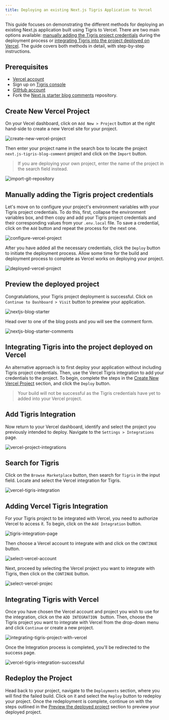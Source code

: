 ```yaml
---
title: Deploying an existing Next.js Tigris Application to Vercel
---
```



This guide focuses on demonstrating the different methods for deploying an existing Next.js application built using Tigris to Vercel. There are two main options available: [manually adding the Tigris project credentials](#manually-adding-the-tigris-project-credentials) during the deployment process or [integrating Tigris into the project deployed on Vercel](#integrating-tigris-into-the-project-deployed-on-vercel). The guide covers both methods in detail, with step-by-step instructions.

## Prerequisites

- [Vercel account](https://vercel.com/)
- Sign up on [Tigris console](https://console.preview.tigrisdata.cloud/)
- [GitHub account](https://github.com/)
- Fork the [Next.js starter blog comments](https://github.com/tigrisdata-community/next.js-tigris-blog-comment) repository.

## Create New Vercel Project

On your Vecel dashboard, click on `Add New > Project` button at the right hand-side to create a new Vercel site for your project.

![create-new-vercel-project](/img/screenshots/create-new-vercel-project.png)

Then enter your project name in the search box to locate the project `next.js-tigris-blog-comment` project and click on the `Import` button.

> If you are deploying your own project, enter the name of the project in the search field instead.

![import-git-repository](/img/screenshots/import-git-repository.png)

## Manually adding the Tigris project credentials

Let's move on to configure your project's environment variables with your Tigris project credentials. To do this, first, collapse the environment variables box, and then copy and add your Tigris project credentials and their corresponding values from your `.env.local` file.
To save a credential, click on the `Add` button and repeat the process for the next one.

![configure-vercel-project](/img/screenshots/configure-vercel-project.png)

After you have added all the necessary credentials, click the `Deploy` button to initiate the deployment process. Allow some time for the build and deployment process to complete as Vercel works on deploying your project.

![deployed-vercel-project](/img/screenshots/deployed-vercel-project.png)

## Preview the deployed project

Congratulations, your Tigris project deployment is successful. Click on `Continue to Dashboard > Visit` button to prewiew your application.

![nextjs-blog-starter](/img/screenshots/nextjs-blog-starter.jpg)

Head over to one of the blog posts and you will see the comment form.

![nextjs-blog-starter-comments](/img/screenshots/nextjs-blog-starter-comments.jpg)

## Integrating Tigris into the project deployed on Vercel

An alternative approach is to first deploy your application without including Tigris project credentials. Then, use the Vercel Tigris integration to add your credentials to the project. To begin, complete the steps in the [Create New Vercel Project](#create-new-vercel-project) section, and click the `Deploy` button.

> Your build will not be successful as the Tigris credentials have yet to added into your Vercel project.

## Add Tigris Integration

Now return to your Vercel dashboard, identify and select the project you previously intended to deploy. Navigate to the `Settings > Integrations` page.

![vercel-project-integrations](/img/screenshots/vercel-project-integrations.png)

## Search for Tigris

Click on the `Browse Marketplace` button, then search for `Tigris` in the input field. Locate and select the Vercel integration for Tigris.

![vercel-tigris-integration](/img/screenshots/vercel-tigris-integration.png)

## Adding Vercel Tigris Integration

For your Tigris project to be integrated with Vercel, you need to authorize Vercel to access it. To begin, click on the `Add Integration` button.

![tigris-integration-page](/img/screenshots/tigris-integration-page.png)

Then choose a Vercel account to integrate with and click on the `CONTINUE` button.

![select-vercel-account](/img/screenshots/select-vercel-account.png)

Next, proceed by selecting the Vercel project you want to integrate with Tigris, then click on the `CONTINUE` button.

![select-vercel-projec](/img/screenshots/select-vercel-project.png)

## Integrating Tigris with Vercel

Once you have chosen the Vercel account and project you wish to use for the integration, click on the `ADD INTEGRATION ` button. Then, choose the Tigris project you want to integrate with Vercel from the drop-down menu and click `Continue` or create a new project.

![integrating-tigris-project-with-vercel](/img/screenshots/integrating-tigris-project-with-vercel.png)

Once the Integration process is completed, you'll be redirected to the success page.

![vercel-tigris-integration-successful](/img/screenshots/vercel-tigris-integration-successful.png)

## Redeploy the Project

Head back to your project, navigate to the `Deployments` section, where you will find the failed build. Click on it and select the `Reploy` button to redeploy your project.
Once the redeployment is complete, continue on with the steps outlined in the [Preview the deployed project](#preview-the-deployed-project) section to preview your deployed project.
